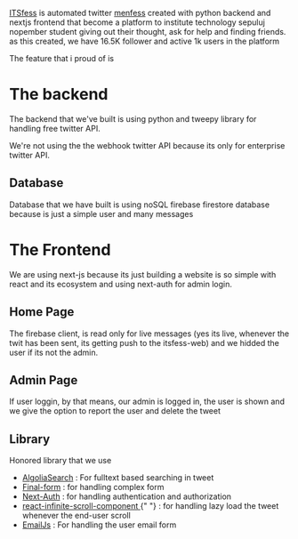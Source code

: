 [ITSfess](https://itsfess.vercel.app) is automated twitter [menfess](https://twitter.com/its_fess) created with python backend and nextjs frontend that become a platform to institute technology sepuluj nopember student giving out their thought, ask for help and finding friends. as this created, we have 16.5K follower and active 1k users in the platform

The feature that i proud of is

# The backend

The backend that we've built is using python and tweepy library for handling free twitter API.

We're not using the the webhook twitter API because its only for enterprise twitter API.

## Database

Database that we have built is using noSQL firebase firestore database because is just a simple user and many messages

# The Frontend

We are using next-js because its just building a website is so simple with react and its ecosystem and using next-auth for admin login.

## Home Page

The firebase client, is read only for live messages (yes its live, whenever the twit has been sent, its getting push to the itsfess-web) and we hidded the user if its not the admin.

## Admin Page

If user loggin, by that means, our admin is logged in, the user is shown and we give the option to report the user and delete the tweet

## Library

Honored library that we use

<ul>
  <li>
    <a href="https://www.algolia.com/">AlgoliaSearch</a> : For fulltext based
    searching in tweet
  </li>
  <li>
    <a href="https://final-form.org/react">Final-form</a> : for handling complex
    form
  </li>
  <li>
    <a href="https://next-auth.js.org/">Next-Auth</a> : for handling
    authentication and authorization
  </li>
  <li>
    <a href="https://github.com/ankeetmaini/react-infinite-scroll-component">
      react-infinite-scroll-component
    </a>{" "}
    : for handling lazy load the tweet whenever the end-user scroll
  </li>
  <li>
    <a href="https://www.emailjs.com/">EmailJs</a> : For handling the user email
    form
  </li>
</ul>
